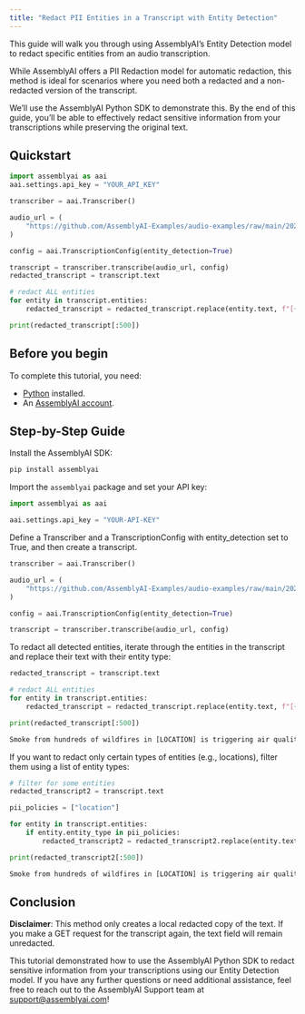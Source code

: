 ```yaml
---
title: "Redact PII Entities in a Transcript with Entity Detection"
---
```


This guide will walk you through using AssemblyAI’s Entity Detection model to redact specific entities from an audio transcription.

While AssemblyAI offers a PII Redaction model for automatic redaction, this method is ideal for scenarios where you need both a redacted and a non-redacted version of the transcript.

We’ll use the AssemblyAI Python SDK to demonstrate this. By the end of this guide, you’ll be able to effectively redact sensitive information from your transcriptions while preserving the original text.

## Quickstart

```python
import assemblyai as aai
aai.settings.api_key = "YOUR_API_KEY"

transcriber = aai.Transcriber()

audio_url = (
    "https://github.com/AssemblyAI-Examples/audio-examples/raw/main/20230607_me_canadian_wildfires.mp3"
)

config = aai.TranscriptionConfig(entity_detection=True)

transcript = transcriber.transcribe(audio_url, config)
redacted_transcript = transcript.text

# redact ALL entities
for entity in transcript.entities:
    redacted_transcript = redacted_transcript.replace(entity.text, f"[{entity.entity_type.upper()}]")

print(redacted_transcript[:500])
```

## Before you begin

To complete this tutorial, you need:

- [Python](https://www.python.org/) installed.
- An [AssemblyAI account](https://www.assemblyai.com/dashboard/signup).

## Step-by-Step Guide

Install the AssemblyAI SDK:

```bash
pip install assemblyai
```

Import the `assemblyai` package and set your API key:

```python
import assemblyai as aai

aai.settings.api_key = "YOUR-API-KEY"
```

Define a Transcriber and a TranscriptionConfig with entity_detection set to True, and then create a transcript.

```python
transcriber = aai.Transcriber()

audio_url = (
    "https://github.com/AssemblyAI-Examples/audio-examples/raw/main/20230607_me_canadian_wildfires.mp3"
)

config = aai.TranscriptionConfig(entity_detection=True)

transcript = transcriber.transcribe(audio_url, config)
```

To redact all detected entities, iterate through the entities in the transcript and replace their text with their entity type:

```python
redacted_transcript = transcript.text

# redact ALL entities
for entity in transcript.entities:
    redacted_transcript = redacted_transcript.replace(entity.text, f"[{entity.entity_type.upper()}]")

print(redacted_transcript[:500])
```

```txt title="Output" wordWrap
Smoke from hundreds of wildfires in [LOCATION] is triggering air quality alerts throughout [LOCATION]. Skylines from [LOCATION] to [LOCATION] to [LOCATION] are gray and smoggy. And in some places, the air quality warnings include the warning to stay inside. We wanted to better understand what's happening here and why. So he called [PERSON_NAME], an [OCCUPATION] in the [ORGANIZATION] at [ORGANIZATION]...
```

If you want to redact only certain types of entities (e.g., locations), filter them using a list of entity types:

```python
# filter for some entities
redacted_transcript2 = transcript.text

pii_policies = ["location"]

for entity in transcript.entities:
    if entity.entity_type in pii_policies:
        redacted_transcript2 = redacted_transcript2.replace(entity.text, f"[{entity.entity_type.upper()}]")

print(redacted_transcript2[:500])
```

```txt title="Output" wordWrap
Smoke from hundreds of wildfires in [LOCATION] is triggering air quality alerts throughout [LOCATION]. Skylines from [LOCATION] to [LOCATION] to [LOCATION] are gray and smoggy. And in some places, the air quality warnings include the warning to stay inside. We wanted to better understand what's happening here and why. So he called Peter DiCarlo, an associate professor in the department of Environmental Health and Engineering at Johns Hopkins University. Good morning. Professor. Good morning. So
```

## Conclusion

**Disclaimer**: This method only creates a local redacted copy of the text. If you make a GET request for the transcript again, the text field will remain unredacted.

This tutorial demonstrated how to use the AssemblyAI Python SDK to redact sensitive information from your transcriptions using our Entity Detection model. If you have any further questions or need additional assistance, feel free to reach out to the AssemblyAI Support team at support@assemblyai.com!
